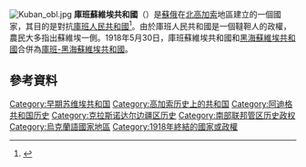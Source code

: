 {{expand|time=2015-01-21T16:43:07+00:00}}
{{refimprove|time=2015-01-21T16:43:07+00:00}}
[[File:Kuban_obl.jpg|thumb]]
'''庫班蘇維埃共和國'''（{{lang-ru|Кубанская Советская Республика}}）是[[蘇俄|蘇俄]]在[[北高加索|北高加索]]地區建立的一個國家，其目的是對抗[[庫班人民共和國|庫班人民共和國]]<ref name="Dates">{{Cite book
|last=Азаренкова
|first=А. С.
|coauthors=И. Ю. Бондарь, Н. С. Вертышева
|title=Основные административно-территориальные преобразования на Кубани (1793–1985 гг.)
|origyear=1986
|year=1986
|publisher=Краснодарское книжное издательство
|language=ru
|page=394
}}</ref>。由於庫班人民共和國是一個韃靼人的政權，農民大多指出蘇維埃一側。1918年5月30日，庫班蘇維埃共和國和[[黑海蘇維埃共和國|黑海蘇維埃共和國]]合併為[[庫班-黑海蘇維埃共和國|庫班-黑海蘇維埃共和國]]。
== 參考資料 ==
{{Reflist}}

{{俄国革命国家}}
[[Category:早期苏维埃共和国|Category:早期苏维埃共和国]]
[[Category:高加索历史上的共和国|Category:高加索历史上的共和国]]
[[Category:阿迪格共和国历史|Category:阿迪格共和国历史]]
[[Category:克拉斯诺达尔边疆区历史|Category:克拉斯诺达尔边疆区历史]]
[[Category:南部联邦管区历史政权|Category:南部联邦管区历史政权]]
[[Category:烏克蘭語國家地區|Category:烏克蘭語國家地區]]
[[Category:1918年終結的國家或政權|Category:1918年終結的國家或政權]]
